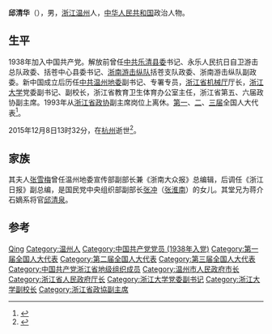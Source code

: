 '''邱清华'''（{{bd|1920年||2015年|12月8日}}），男，[[浙江|浙江]][[温州|温州]]人，[[中华人民共和国|中华人民共和国]]政治人物。

== 生平 ==
1938年加入中国共产党。解放前曾任[[中共乐清县委|中共乐清县委]]书记、永乐人民抗日自卫游击总队政委、括苍中心县委书记、[[浙南游击纵队|浙南游击纵队]]括苍支队政委、浙南游击纵队副政委。新中国成立后历任[[中共温州地委|中共温州地委]]副书记、专署专员，[[浙江省机械厅|浙江省机械厅]]厅长，[[浙江大学|浙江大学]]党委副书记、副校长，浙江省教育卫生体育办公室主任，浙江省第五、六届政协副主席。1993年从[[浙江省政协|浙江省政协]]副主席岗位上离休。[[第一届全国人民代表大会代表名单|第一]]、[[第二届全国人民代表大会代表名单|二]]、[[第三届全国人民代表大会代表名单|三届]]全国人大代表<ref>{{cite book|author=全国人民代表大会常务委员会办公厅|title=中华人民共和国第一届全国人民代表大会代表名单|year=1955年|publisher=全国人民代表大会常务委员会办公厅|url=http://book.ucdrs.superlib.net/views/specific/2929/bookDetail.jsp?dxNumber=000005772167&d=546843D0AE2464CD1C95896344A85614&fenlei=04070402|access-date=2015-01-25|archive-date=2019-01-24|archive-url=https://web.archive.org/web/20190124105450/http://book.ucdrs.superlib.net/views/specific/2929/bookDetail.jsp?dxNumber=000005772167&d=546843D0AE2464CD1C95896344A85614&fenlei=04070402|dead-url=no}}</ref>。

2015年12月8日13时32分，在[[杭州|杭州]]逝世<ref >{{cite news|url=http://www.thepaper.cn/newsDetail_forward_1406695|language=|title=邱清泉堂弟、浙江省政协原副主席邱清华逝世，享年96岁|publisher=澎湃新闻|date=2015-12-09|accessdate=|archive-date=2015-12-16|archive-url=https://web.archive.org/web/20151216144001/http://www.thepaper.cn/newsDetail_forward_1406695|dead-url=no}}</ref>。

== 家族 ==
其夫人[[张雪梅|张雪梅]]曾任温州地委宣传部副部长兼《浙南大众报》总编辑，后调任《浙江日报》副总编，是国民党中央组织部副部长[[張沖_(1904年)|张冲]]（[[张淮南|张淮南]]）的女儿。其堂兄为蒋介石嫡系将官[[邱清泉|邱清泉]]。

== 参考 ==
{{reflist}}

{{中国政治人物小作品}}

{{authority control}}
{{DEFAULTSORT:Qiu}}
[[Category:邱姓|Qing]]
[[Category:温州人|Category:温州人]]
[[Category:中国共产党党员_(1938年入党)|Category:中国共产党党员 (1938年入党)]]
[[Category:第一届全国人大代表|Category:第一届全国人大代表]]
[[Category:第二届全国人大代表|Category:第二届全国人大代表]]
[[Category:第三届全国人大代表|Category:第三届全国人大代表]]
[[Category:中国共产党浙江省地级组织成员|Category:中国共产党浙江省地级组织成员]]
[[Category:温州市人民政府市长|Category:温州市人民政府市长]]
[[Category:浙江省人民政府厅长|Category:浙江省人民政府厅长]]
[[Category:浙江大学党委副书记|Category:浙江大学党委副书记]]
[[Category:浙江大学副校长|Category:浙江大学副校长]]
[[Category:浙江省政協副主席|Category:浙江省政協副主席]]